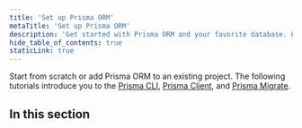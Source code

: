 ```yaml
---
title: 'Set up Prisma ORM'
metaTitle: 'Set up Prisma ORM'
description: 'Get started with Prisma ORM and your favorite database. Learn about data modeling, migrations and querying.'
hide_table_of_contents: true
staticLink: true
---
```


<TopBlock title={frontMatter.title}>

Start from scratch or add Prisma ORM to an existing project. The following tutorials introduce you to the [Prisma CLI](/orm/tools/prisma-cli), [Prisma Client](/orm/prisma-client), and [Prisma Migrate](/orm/prisma-migrate).

</TopBlock>

## In this section

<Subsections depth="3" />
